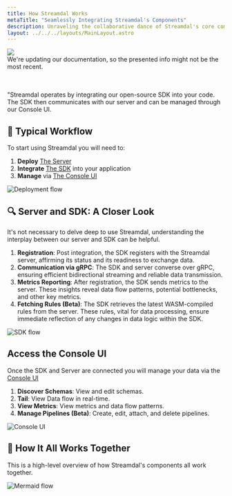 ```yaml
---
title: How Streamdal Works
metaTitle: "Seamlessly Integrating Streamdal's Components"
description: Unraveling the collaborative dance of Streamdal's core components.
layout: ../../../layouts/MainLayout.astro
---
```



<div class="addl-wrapper">
<div class="addl">
<img src={information} class="uimage" />
<div class="addlcontent">
We're updating our documentation, so the presented info might not be the
most recent.
</div>
</div>
</div>

<br>
</br>

"Streamdal operates by integrating our open-source SDK into your code. The SDK then communicates with our server and can be managed through our Console UI.

## 🚀 Typical Workflow
To start using Streamdal you will need to:

1. **Deploy** [The Server](../../guides/deployment)
2. **Integrate** [The SDK](../../core-components/sdk) into your application
3. **Manage** via [The Console UI](../../core-components/console-ui)

<img src={deployflow} alt="Deployment flow" />

## 🔍 Server and SDK: A Closer Look

It's not necessary to delve deep to use Streamdal, understanding the interplay between our server and SDK can be helpful.

1. **Registration**: Post integration, the SDK registers with the Streamdal server, affirming its status and its readiness to exchange data.
2. **Communication via gRPC**: The SDK and server converse over gRPC, ensuring efficient bidirectional streaming and reliable data transmission.
3. **Metrics Reporting**: After registration, the SDK sends metrics to the server. These insights reveal data flow patterns, potential bottlenecks, and other key metrics.
4. **Fetching Rules (Beta)**: The SDK retrieves the latest WASM-compiled rules from the server. These rules, vital for data processing, ensure immediate reflection of any changes in data logic within the SDK.

<img src={sdkFlow} alt="SDK flow" />


##  Access the Console UI
Once the SDK and Server are connected you will manage your data via the [Console UI](../../core-components/console-ui)

1. **Discover Schemas**: View and edit schemas.
2. **Tail**: View Data flow in real-time.
3. **View Metrics**: View metrics and data flow patterns.
4. **Manage Pipelines (Beta)**: Create, edit, attach, and delete pipelines.

<img src={consoleUi} alt="Console UI" />


## 🧩 How It All Works Together

This is a high-level overview of how Streamdal's components all work together. 

<img src={mermaidFlow} alt="Mermaid flow" />
